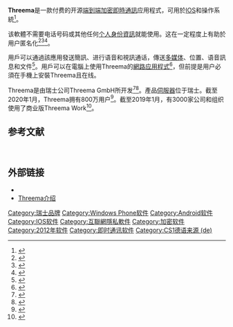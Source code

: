 {{Infobox software
| title = Threema
| logo = Threema's App Icon.png
| logo_size = 192px
| logo caption = 
| developer = Threema GmbH
| released = {{Start date|2012|12}}<ref name="20min">{{cite web |url=http://www.20min.ch/digital/news/story/15907974 |title=Die Schweizer Antwort auf WhatsApp |trans-title=The Swiss answer to WhatsApp |first=Daniel |last=Schurter |date=13 December 2012 |website=20min.ch |language=de |access-date=5 July 2014 |archive-date=2012-12-16 |archive-url=https://web.archive.org/web/20121216055738/http://www.20min.ch/digital/news/story/15907974 |dead-url=no }}</ref>
| latest release version = {{LSR}}
| programming language = [[Objective-C|Objective-C]] (iOS), [[Java|Java]] (Android), [[C语言|C语言]], [[.NET框架|.NET框架]] (Windows Phone)
| operating system = [[IOS|IOS]]、[[Android|Android]]、[[Windows_Phone|Windows Phone]]

| genre = 加密[[即時通訊|即時通訊]] & 語音通話
| license = [[GNU_Affero通用公共许可证|GNU Affero通用公共许可证]] (Apps, 網頁客戶端)<ref name="AGPB-Lic">{{cite web |url=https://github.com/threema-ch |title=Threema Source Code on GitHub |access-date=2021-04-12 |archive-date=2021-05-19 |archive-url=https://web.archive.org/web/20210519002149/https://github.com/threema-ch |dead-url=no }}</ref><br />[[MIT許可證|MIT許可證]] (通訊協議)<ref name="MIT-Lic">{{cite web|url=https://github.com/threema-ch/app-remote-protocol|title=App Remote Protocol on GitHub|access-date=2021-04-12|archive-date=2020-09-20|archive-url=https://web.archive.org/web/20200920000420/https://github.com/threema-ch/app-remote-protocol|dead-url=no}}</ref>
| website = {{URL|https://threema.ch}}
}} '''Threema'''是一款付费的开源[[端到端加密|端到端加密]][[即時通訊|即時通訊]]应用程式，可用於[[IOS|IOS]]和{{link-en|Android}}操作系統<ref>{{Cite web|title=Privacy gains traction with secure messaging apps|url=http://www.electronics-eetimes.com/en/privacy-gains-traction-with-secure-messaging-apps.html?cmp_id=7&news_id=222922448&vID=13&page=1|accessdate=21 December 2015|author=Happich|date=23 September 2014|first=Julien|work=Electronic Engineering Times Europe|archive-date=2015-09-23|archive-url=https://web.archive.org/web/20150923235418/http://www.electronics-eetimes.com/en/privacy-gains-traction-with-secure-messaging-apps.html?cmp_id=7&news_id=222922448&vID=13&page=1|dead-url=no}}</ref>。

该軟體不需要电话号码或其他任何[[個人可識別資訊|个人身份資訊]]就能使用。这在一定程度上有助於用户匿名化<ref>{{Cite web|title=Cryptography Whitepaper|url=https://threema.ch/press-files/cryptography_whitepaper.pdf|accessdate=October 30, 2020|archive-date=2017-09-21|archive-url=https://web.archive.org/web/20170921001417/https://threema.ch/press-files/cryptography_whitepaper.pdf|dead-url=no}}</ref><ref>{{Cite web|title=FAQ – Privacy Protection|url=https://threema.ch/en/faq/privacy_protection|accessdate=October 30, 2020|archive-date=2021-06-09|archive-url=https://web.archive.org/web/20210609003234/https://threema.ch/en/faq/privacy_protection|dead-url=no}}</ref><ref>{{Cite web|title=What is a Threema ID?|url=https://threema.ch/en/faq/threema_id|work=threema.ch|access-date=2021-04-12|archive-date=2021-05-19|archive-url=https://web.archive.org/web/20210519002302/https://threema.ch/en/faq/threema_id|dead-url=no}}</ref>。

用戶可以通過該應用發送簡訊、进行语音和視訊通话，傳送[[多媒体|多媒体]]、位置、语音訊息和文件<ref name="What features does Threema offer">{{Cite web|title=What features does Threema offer?|url=https://threema.ch/en/faq/features|work=threema.ch|access-date=2021-04-12|archive-date=2021-06-09|archive-url=https://web.archive.org/web/20210609003120/https://threema.ch/en/faq/features|dead-url=no}}</ref>。用戶可以在電腦上使用Threema的[[網路应用程式|網路应用程式]]<ref>{{Cite web|title=Threema Web|url=https://threema.ch/en/threema-web|accessdate=October 30, 2020|archive-date=2020-03-15|archive-url=https://web.archive.org/web/20200315142318/https://threema.ch/en/threema-web|dead-url=no}}</ref>，但前提是用户必須在手機上安裝Threema且在线。

Threema是由瑞士公司Threema GmbH所开发<ref name="playstore">{{Cite web|title=Threema|url=https://play.google.com/store/apps/details?id=ch.threema.app|accessdate=5 July 2014|work=Google Play Store|archive-date=2021-05-19|archive-url=https://web.archive.org/web/20210519002141/https://play.google.com/store/apps/details?id=ch.threema.app|dead-url=no}}</ref><ref name="zefix">{{Cite web|title=Swiss company registry entry for Threema GmbH|url=http://sz.powernet.ch/webservices/inet/HRG/HRG.asmx/getHRGHTML?chnr=1304020462&amt=130&toBeModified=0&validOnly=0&lang=4&sort=0|accessdate=5 July 2014|author=Swiss Confederation|work=zefix.ch}}</ref>。產品[[伺服器|伺服器]]位于瑞士。截至2020年1月，Threema拥有800万用户<ref>{{Cite web|title=About - Threema: Best-Selling Chat App|url=https://threema.ch/en/about|language=en|access-date=2021-04-12|archive-date=2021-06-09|archive-url=https://web.archive.org/web/20210609003145/https://threema.ch/en/about|dead-url=no}}</ref>。截至2019年1月，有3000家公司和组织使用了商业版Threema Work<ref>{{Cite web|title=Verschlüsselte Botschaften|url=https://www.forbesdach.com/artikel/verschluesselte-botschaften.html|access-date=2021-04-12|archive-date=2019-11-23|archive-url=https://web.archive.org/web/20191123022323/https://www.forbesdach.com/artikel/verschluesselte-botschaften.html|dead-url=no}}</ref>。

==参考文献==
{{reflist}}
 
== 外部链接 ==
* {{Official website}}
* [https://whythreema.com/ Threema介绍] {{Wayback|url=https://whythreema.com/ |date=20210112113249 }}

{{即時通訊客戶端}}
[[Category:瑞士品牌|Category:瑞士品牌]]
[[Category:Windows_Phone软件|Category:Windows Phone软件]]
[[Category:Android软件|Category:Android软件]]
[[Category:IOS软件|Category:IOS软件]]
[[Category:互聯網隱私軟件|Category:互聯網隱私軟件]]
[[Category:加密软件|Category:加密软件]]
[[Category:2012年软件|Category:2012年软件]]
[[Category:即时通讯软件|Category:即时通讯软件]]
[[Category:CS1德语来源_(de)|Category:CS1德语来源 (de)]]